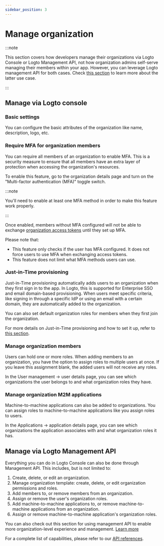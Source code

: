 ```yaml
---
sidebar_position: 3
---
```


# Manage organization

:::note

This section covers how developers manage their organizations via Logto Console or Logto Management API, not how organization admins self-serve managing their members within your app.
However, you can leverage Logto management API for both cases. Check [this section](/end-user-flows/organization-experience/organization-management) to learn more about the latter use case.

:::

## Manage via Logto console

### Basic settings

You can configure the basic attributes of the organization like name, description, logo, etc.

### Require MFA for organization members

You can require all members of an organization to enable MFA. This is a security measure to ensure that all members have an extra layer of protection when accessing the organization's resources.

To enable this feature, go to the organization details page and turn on the "Multi-factor authentication (MFA)" toggle switch.

:::note

You'll need to enable at least one MFA method in order to make this feature work properly.

:::

Once enabled, members without MFA configured will not be able to exchange [organization access tokens](../../authorization/org-template/protect-org-resources/#step-2-fetch-organization-token) until they set up MFA. 

Please note that:

- This feature only checks if the user has MFA configured. It does not force users to use MFA when exchanging access tokens.
- This feature does not limit what MFA methods users can use.

### Just-in-Time provisioning

Just-in-Time provisioning automatically adds users to an organization when they first sign in to the app. In Logto, this is supported for Enterprise SSO and email domain-based provisioning. When users meet specific criteria, like signing in through a specific IdP or using an email with a certain domain, they are automatically added to the organization.

You can also set default organization roles for members when they first join the organization.

For more details on Just-in-Time provisioning and how to set it up, refer to [this section](/organizations/just-in-time-provisioning).

### Manage organization members

Users can hold one or more roles. When adding members to an organization, you have the option to assign roles to multiple users at once. If you leave this assignment blank, the added users will not receive any roles.

In the <CloudLink to="/user-management"> User management </CloudLink> -> user details page, you can see which organizations the user belongs to and what organization roles they have.

### Manage organization M2M applications

Machine-to-machine applications can also be added to organizations. You can assign roles to machine-to-machine applications like you assign roles to users.

In the <CloudLink to="/applications"> Applications </CloudLink> -> application details page, you can see which organizations the application associates with and what organization roles it has.

## Manage via Logto Management API

Everything you can do in Logto Console can also be done through Management API. This includes, but is not limited to:

1. Create, delete, or edit an organization.
2. Manage organization template: create, delete, or edit organization permissions and roles.
3. Add members to, or remove members from an organization.
4. Assign or remove the user's organization roles.
5. Add machine-to-machine applications to, or remove machine-to-machine applications from an organization.
6. Assign or remove machine-to-machine application's organization roles.

You can also check out this section for using management API to enable more organization-level experience and management. [Learn more](/end-user-flows/organization-experience)

For a complete list of capabilities, please refer to our [API references](https://openapi.logto.io/group/endpoint-organizations).
